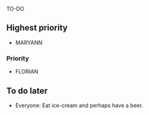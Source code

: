 <!-- Do NOT knit this document. It is part of a larger document. Instead knit the main document (my-apa-formatted-article) -->

TO-DO

## Highest priority
  * MARYANN
    

### Priority
  * FLORIAN
    
    


## To do later
  
  * Everyone: Eat ice-cream and perhaps have a beer.